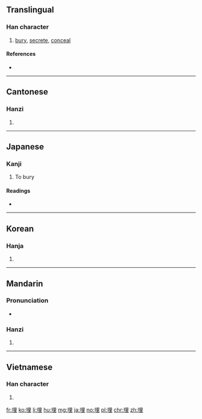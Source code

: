 ==Translingual==

===Han character===
{{Han char|rn=32|rad=土|as=07|sn=10|four=4611<sub>4</sub>|canj=土田土 (GWG)|ids=⿰[[土]][[里]]}}

# [[bury]], [[secrete]], [[conceal]]

====References====
* {{Han ref|kx=0229.280|dkj=05116|dj=0465.180|hdz=10443.210|uh=57CB|ud=22475|bh=AE49|bd=44617}}

----

==Cantonese==

===Hanzi===
{{yue-hanzi|jyut=[[maai4]]|y=maai4}}

# {{defn|lang=yue|sort=土07}}

----

==Japanese==

===Kanji===
{{ja-kanji|grade=c|rs=土07}}

#To bury

====Readings====
* {{ja-readings|on=[[まい]] (mai), [[ばい]] (bai)|kun=[[うめる]] (umeru), [[うずめる]] (uzumeru), [[うまる]] (umaru)}}

----

==Korean==

===Hanja===
{{ko-hanja|hangeul=매|rv=mae|mr=mae}}

# {{defn|lang=ko|sort=土07}}

----

==Mandarin==

===Pronunciation===
* {{audio|Zh-mái.ogg|Audio|lang=cmn}}

===Hanzi===
{{cmn-hanzi|pin=[[mái]] ([[mai2]])|wg=}}

# {{defn|lang=cmn|sort=土07}}

----

==Vietnamese==

===Han character===
{{vi-hantu|[[mai]], [[mài]], [[man]]|rs=土07}}

# {{defn|lang=vi|sort=土07}}

[[fr:埋]]
[[ko:埋]]
[[li:埋]]
[[hu:埋]]
[[mg:埋]]
[[ja:埋]]
[[no:埋]]
[[pl:埋]]
[[chr:埋]]
[[zh:埋]]